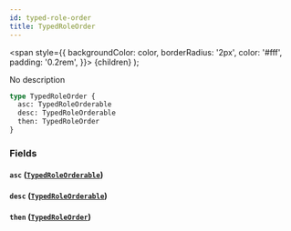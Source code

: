 ```yaml
---
id: typed-role-order
title: TypedRoleOrder
---
```


<span
style={{
      backgroundColor: color,
      borderRadius: '2px',
      color: '#fff',
      padding: '0.2rem',
    }}>
{children}
</span>
);

No description

```graphql
type TypedRoleOrder {
  asc: TypedRoleOrderable
  desc: TypedRoleOrderable
  then: TypedRoleOrder
}
```

### Fields

#### `asc` ([`TypedRoleOrderable`](/docs/schema/enums/typed-role-orderable))

#### `desc` ([`TypedRoleOrderable`](/docs/schema/enums/typed-role-orderable))

#### `then` ([`TypedRoleOrder`](/docs/schema/inputs/typed-role-order))
